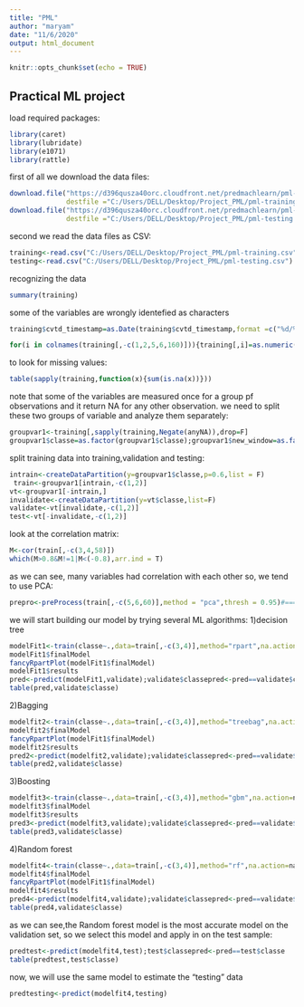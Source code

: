 ```yaml
---
title: "PML"
author: "maryam"
date: "11/6/2020"
output: html_document
---
```


```r
knitr::opts_chunk$set(echo = TRUE)
```

## Practical ML project
load required packages:
```r
library(caret)
library(lubridate)
library(e1071)
library(rattle)
```

first of all we download the data files:
```r
download.file("https://d396qusza40orc.cloudfront.net/predmachlearn/pml-training.csv",
              destfile ="C:/Users/DELL/Desktop/Project_PML/pml-training.csv" )
download.file("https://d396qusza40orc.cloudfront.net/predmachlearn/pml-testing.csv",
              destfile ="C:/Users/DELL/Desktop/Project_PML/pml-testing.csv" )

```
second we read the data files as CSV:
```r
training<-read.csv("C:/Users/DELL/Desktop/Project_PML/pml-training.csv")
testing<-read.csv("C:/Users/DELL/Desktop/Project_PML/pml-testing.csv")
```
recognizing the data
```r
summary(training)
```
some of the variables are wrongly identefied as characters
```r
training$cvtd_timestamp=as.Date(training$cvtd_timestamp,format =c("%d/%m/%y"))

for(i in colnames(training[,-c(1,2,5,6,160)])){training[,i]=as.numeric(training[,i])}

```

to look for missing values:
```r
table(sapply(training,function(x){sum(is.na(x))}))
```

note that some of the variables are measured once for a group pf observations and it return NA
for any other observation.
we need to split these two groups of variable and analyze them separately:
```r
groupvar1<-training[,sapply(training,Negate(anyNA)),drop=F]
groupvar1$classe=as.factor(groupvar1$classe);groupvar1$new_window=as.factor(groupvar1$new_window)

```

split training data into training,validation and testing:
```r
intrain<-createDataPartition(y=groupvar1$classe,p=0.6,list = F)
 train<-groupvar1[intrain,-c(1,2)]
vt<-groupvar1[-intrain,]
invalidate<-createDataPartition(y=vt$classe,list=F)
validate<-vt[invalidate,-c(1,2)]
test<-vt[-invalidate,-c(1,2)]
```
look at the correlation matrix:
```r
M<-cor(train[,-c(3,4,58)])
which(M>0.8&M!=1|M<(-0.8),arr.ind = T)
```
as we can see, many variables had correlation with each other so, we tend to use PCA:
```r
prepro<-preProcess(train[,-c(5,6,60)],method = "pca",thresh = 0.95)#====>27 PC needed
```
we will start building our model by trying several ML algorithms:
1)decision tree
```r
modelFit1<-train(classe~.,data=train[,-c(3,4)],method="rpart",na.action=na.exclude)
modelFit1$finalModel
fancyRpartPlot(modelFit1$finalModel)
modelFit1$results
pred<-predict(modelFit1,validate);validate$classepred<-pred==validate$classe
table(pred,validate$classe)
```
2)Bagging
```r
modelfit2<-train(classe~.,data=train[,-c(3,4)],method="treebag",na.action=na.exclude)
modelfit2$finalModel
fancyRpartPlot(modelFit1$finalModel)
modelfit2$results
pred2<-predict(modelfit2,validate);validate$classepred<-pred==validate$classe
table(pred2,validate$classe)
```
3)Boosting
```r
modelfit3<-train(classe~.,data=train[,-c(3,4)],method="gbm",na.action=na.exclude)
modelfit3$finalModel
modelfit3$results
pred3<-predict(modelfit3,validate);validate$classepred<-pred==validate$classe
table(pred3,validate$classe)
```
4)Random forest
```r
modelfit4<-train(classe~.,data=train[,-c(3,4)],method="rf",na.action=na.exclude)
modelfit4$finalModel
fancyRpartPlot(modelFit1$finalModel)
modelfit4$results
pred4<-predict(modelfit4,validate);validate$classepred<-pred==validate$classe
table(pred4,validate$classe)
```
as we can see,the Random forest model is the most accurate model on the validation set, so we select this model and apply in on the test sample:
```r
predtest<-predict(modelfit4,test);test$classepred<-pred==test$classe
table(predtest,test$classe)

```
now, we will use the same model to estimate the "testing" data
```r
predtesting<-predict(modelfit4,testing)
```

